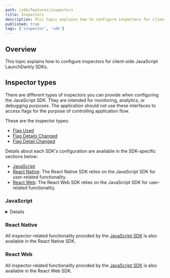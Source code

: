 ```yaml
---
path: /sdk/features/inspectors
title: Inspectors
description: This topic explains how to configure inspectors for client-side JavaScript LaunchDarkly SDKs.
published: true
tags: ['inspector', 'sdk']
---
```


## Overview

This topic explains how to configure inspectors for client-side JavaScript LaunchDarkly SDKs.

## Inspector types

There are different types of inspectors you can provide when configuring the JavaScript SDK. They are intended for monitoring, analytics, or debugging purposes. The application should not use these interfaces to access flags for the purpose of controlling application flow.

These are the inspector types:

* [Flag Used](https://launchdarkly.github.io/js-sdk-common/interfaces/LDInspectionFlagUsedHandler.html)
* [Flag Details Changed](https://launchdarkly.github.io/js-sdk-common/interfaces/LDInspectionFlagDetailsChangedHandler.html)
* [Flag Detail Changed](https://launchdarkly.github.io/js-sdk-common/interfaces/LDInspectionFlagDetailChangedHandler.html)

Details about each SDK's configuration are available in the SDK-specific sections below:

* [JavaScript](#javascript)
* [React Native](#javascript): The React Native SDK relies on the JavaScript SDK for user-related functionality.
* [React Web](#javascript): The React Web SDK relies on the JavaScript SDK for user-related functionality.

### JavaScript

<Details summary="Expand JavaScript code sample">

The inspector `type` defines when in the SDK lifecycle it calls the `method` callback, and with what arguments.

To configure a `Flag Used` inspector, set type to `flag-used` and pass in a method that matches the expected signature:

<CodeSample>
<CSTab label="JavaScript">

```js
const client = LDClient.initialize(
  'client-side-id-123abc',
  context,
  options = {
    inspectors: [
      {
        type: 'flag-used',
        name: 'example-flag-used',
        method: (flagKey, flagDetail) => {
          console.log(flagKey)
          console.log(flagDetail)
        }
      }
    ]
  }
};

```

</CSTab>
</CodeSample>
</Details>

### React Native

All inspector-related functionality provided by the [JavaScript SDK](#javascript) is also available in the React Native SDK.

### React Web

All inspector-related functionality provided by the [JavaScript SDK](#javascript) is also available in the React Web SDK.
